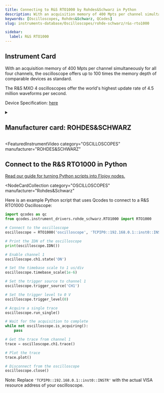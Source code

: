 ```yaml
---
title: Connecting to R&S RTO1000 by Rohdes&Schwarz in Python
description: With an acquisition memory of 400 Mpts per channel simultaneously for all four channels, the oscilloscope offers up to 100 times the memory depth of comparable devices as standard.  The R&S MXO 4 oscilloscopes offer the world's highest update rate of 4.5 million waveforms per second.
keywords: [Oscilloscopes, Rohdes&Schwarz, QCodes]
slug: instruments-database/Oscilloscopes/rohde-schwarz/r&s-rto1000

sidebar:
  label: R&S RTO1000
---
```



## Instrument Card

With an acquisition memory of 400 Mpts per channel simultaneously for all four channels, the oscilloscope offers up to 100 times the memory depth of comparable devices as standard.

The R&S MXO 4 oscilloscopes offer the world's highest update rate of 4.5 million waveforms per second.

Device Specification: [here](https://scdn.rohde-schwarz.com/ur/pws/dl_downloads/dl_common_library/dl_brochures_and_datasheets/pdf_1/service_support_30/RTO_dat-sw_en_5214-5155-22_v2800.pdf)

<details style={{ marginTop: "15px"}}>
<summary><h2 style={{display:'inline'}}>Manufacturer card: ROHDES&SCHWARZ</h2></summary>

![ROHDES&SCHWARZ](https://res.cloudinary.com/dhopxs1y3/image/upload/v1692806194/Instruments/Vendor%20Logos/RohdeSchwarz.png)

Rohde & Schwarz GmbH & Co KG is an international electronics group specializing in the fields of electronic test equipment, broadcast & media, cybersecurity, radiomonitoring and radiolocation, and radiocommunication.

- Headquarters: Munich, Germany
- Yearly Revenue (millions, USD): 2500
- Vendor Website: [here](https://www.rohde-schwarz.com/ca/home_48230.html)

</details>


<FeaturedInstrumentVideo
  category="OSCILLOSCOPES"
  manufacturer="ROHDES&SCHWARZ"
></FeaturedInstrumentVideo>

## Connect to the R&S RTO1000 in Python

[Read our guide for turning Python scripts into Flojoy nodes.](https://docs.flojoy.ai/contribution/blocks/custom-flojoy-block/)


<Tabs>
<TabItem value="Flojoy" label="Flojoy" className="flojoy-instrument-tabs">

<NodeCardCollection
  category="OSCILLOSCOPES"
  manufacturer="Rohdes&Schwarz"
></NodeCardCollection>

</TabItem>
<TabItem value="QCodes" label="QCodes">

Here is an example Python script that uses Qcodes to connect to a R&S RTO1000 Oscilloscope:

```python
import qcodes as qc
from qcodes.instrument_drivers.rohde_schwarz.RTO1000 import RTO1000

# Connect to the oscilloscope
oscilloscope = RTO1000('oscilloscope', 'TCPIP0::192.168.0.1::inst0::INSTR')

# Print the IDN of the oscilloscope
print(oscilloscope.IDN())

# Enable channel 1
oscilloscope.ch1.state('ON')

# Set the timebase scale to 1 us/div
oscilloscope.timebase_scale(1e-6)

# Set the trigger source to channel 1
oscilloscope.trigger_source('CH1')

# Set the trigger level to 0 V
oscilloscope.trigger_level(0)

# Acquire a single trace
oscilloscope.run_single()

# Wait for the acquisition to complete
while not oscilloscope.is_acquiring():
    pass

# Get the trace from channel 1
trace = oscilloscope.ch1.trace()

# Plot the trace
trace.plot()

# Disconnect from the oscilloscope
oscilloscope.close()
```

Note: Replace `'TCPIP0::192.168.0.1::inst0::INSTR'` with the actual VISA resource address of your oscilloscope.

</TabItem>
</Tabs>
